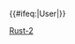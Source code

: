 {{User language-2|Rust|用戶'''[[:Category:Rust-2 使用者|一般地]]'''使用'''[[:Category:Rust 使用者|Rust]]'''。|Rust}}
<includeonly>{{#ifeq:{{NAMESPACE}}|User|[[Category:维基程序员|{{PAGENAME}}]]}}</includeonly>
<noinclude>
[[Category:程式用戶框模板|Rust-2]]
</noinclude>